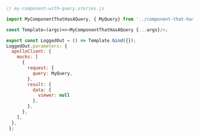 ```js
// my-component-with-query.stories.js

import MyComponentThatHasAQuery, { MyQuery} from '../component-that-has-a-query';

const Template=(args)=><MyComponentThatHasAQuery {...args}/>;

export const LoggedOut = () => Template.bind({});
LoggedOut.parameters: {
  apolloClient: {
    mocks: [
      {
        request: {
          query: MyQuery,
        },
        result: {
          data: {
            viewer: null
          },
        },
      },
    ],
  },
 };
 ```